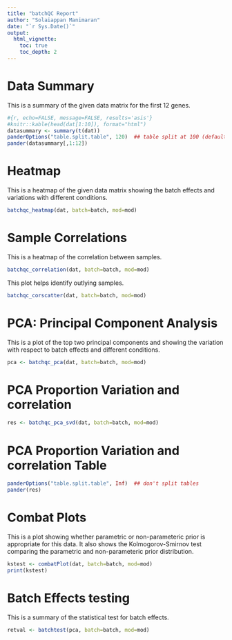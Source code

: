 ```yaml
---
title: "batchQC Report"
author: "Solaiappan Manimaran"
date: "`r Sys.Date()`"
output: 
  html_vignette:
    toc: true
    toc_depth: 2
---
```

Data Summary
============

This is a summary of the given data matrix for the first 12 genes. 

```r
#{r, echo=FALSE, message=FALSE, results='asis'}
#knitr::kable(head(dat[1:10]), format="html")
datasummary <- summary(t(dat))
panderOptions("table.split.table", 120)  ## table split at 100 (default 80) characters in a line
pander(datasummary[,1:12])
```

Heatmap
=======

This is a heatmap of the given data matrix showing the batch effects and variations with different conditions. 

```r
batchqc_heatmap(dat, batch=batch, mod=mod)
```

Sample Correlations
====================

This is a heatmap of the correlation between samples.

```r
batchqc_correlation(dat, batch=batch, mod=mod)
```

This plot helps identify outlying samples.

```r
batchqc_corscatter(dat, batch=batch, mod=mod)
```

PCA: Principal Component Analysis
=================================

This is a plot of the top two principal components and showing the variation with respect to batch effects and different conditions. 

```r
pca <- batchqc_pca(dat, batch=batch, mod=mod)

```

PCA Proportion Variation and correlation
========================================

```r
res <- batchqc_pca_svd(dat, batch=batch, mod=mod)
```

PCA Proportion Variation and correlation Table
==============================================

```r
panderOptions("table.split.table", Inf)  ## don't split tables
pander(res)
```

Combat Plots
============
This is a plot showing whether parametric or non-parameteric prior is appropriate for this data. It also shows the Kolmogorov-Smirnov test comparing the parametric and non-parameteric prior distribution.

```r
kstest <- combatPlot(dat, batch=batch, mod=mod)
print(kstest)
```

Batch Effects testing
=====================

This is a summary of the statistical test for batch effects. 

```r
retval <- batchtest(pca, batch=batch, mod=mod)
```

